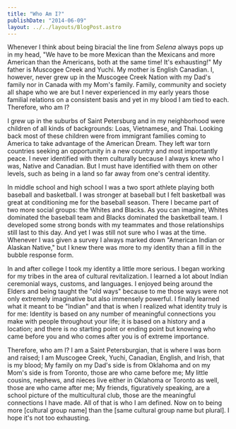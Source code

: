 ```yaml
---
title: "Who Am I?"
publishDate: "2014-06-09"
layout: ../../layouts/BlogPost.astro
---
```


Whenever I think about being biracial the line from _Selena_ always pops up in my head, "We have to be more Mexican than the Mexicans and more American than the Americans, both at the same time! It's exhausting!" My father is Muscogee Creek and Yuchi. My mother is English Canadian. I, however, never grew up in the Muscogee Creek Nation with my Dad's family nor in Canada with my Mom's family. Family, community and society all shape who we are but I never experienced in my early years those familial relations on a consistent basis and yet in my blood I am tied to each. Therefore, who am I?

I grew up in the suburbs of Saint Petersburg and in my neighborhood were children of all kinds of backgrounds: Loas, Vietnamese, and Thai. Looking back most of these children were from immigrant families coming to America to take advantage of the American Dream. They left war torn countries seeking an opportunity in a new country and most importantly peace. I never identified with them culturally because I always knew who I was, Native and Canadian. But I must have identified with them on other levels, such as being in a land so far away from one's central identity.

In middle school and high school I was a two sport athlete playing both baseball and basketball. I was stronger at baseball but I felt basketball was great at conditioning me for the baseball season. There I became part of two more social groups: the Whites and Blacks. As you can imagine, Whites dominated the baseball team and Blacks dominated the basketball team. I developed some strong bonds with my teammates and those relationships still last to this day. And yet I was still not sure who I was at the time. Whenever I was given a survey I always marked down "American Indian or Alaskan Native," but I knew there was more to my identity than a fill in the bubble response form.

In and after college I took my identity a little more serious. I began working for my tribes in the area of cultural revitalization. I learned a lot about Indian ceremonial ways, customs, and languages. I enjoyed being around the Elders and being taught the "old ways" because to me those ways were not only extremely imaginative but also immensely powerful. I finally learned what it meant to be "Indian" and that is when I realized what identity truly is for me: Identity is based on any number of meaningful connections you make with people throughout your life; it is based on a history and a location; and there is no starting point or ending point but knowing who came before you and who comes after you is of extreme importance.

Therefore, who am I? I am a Saint Petersburgian, that is where I was born and raised; I am Muscogee Creek, Yuchi, Canadian, English, and Irish, that is my blood; My family on my Dad's side is from Oklahoma and on my Mom's side is from Toronto, those are who came before me; My little cousins, nephews, and nieces live either in Oklahoma or Toronto as well, those are who came after me; My friends, figuratively speaking, are a school picture of the multicultural club, those are the meaningful connections I have made. All of that is who I am defined. Now on to being more \[cultural group name\] than the \[same cultural group name but plural\]. I hope it's not too exhausting.
